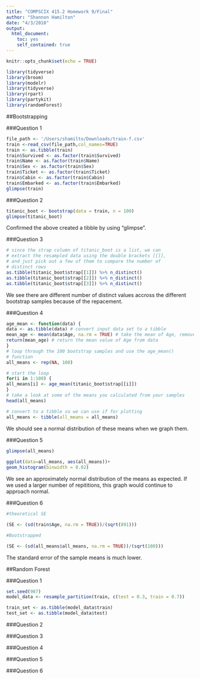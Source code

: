 ```yaml
---
title: "COMPSCIX 415.2 Homework 9/Final"
author: "Shannon Hamilton"
date: "4/3/2018"
output: 
  html_document: 
    toc: yes
    self_contained: true
---
```


```r
knitr::opts_chunk$set(echo = TRUE)
```

```r
library(tidyverse)
library(broom)
library(modelr)
library(tidyverse)
library(rpart)
library(partykit)
library(randomForest)
```

##Bootstrapping

###Question 1

```r
file_path <- '/Users/shamilto/Downloads/train-f.csv'
train <-read_csv(file_path,col_names=TRUE)
train <- as.tibble(train)
train$Survived <- as.factor(train$Survived)
train$Name <- as.factor(train$Name)
train$Sex <- as.factor(train$Sex)
train$Ticket <- as.factor(train$Ticket)
train$Cabin <- as.factor(train$Cabin)
train$Embarked <- as.factor(train$Embarked)
glimpse(train)

```

###Question 2

```r
titanic_boot <- bootstrap(data = train, n = 100)
glimpse(titanic_boot)
```

<p> Confirmed the above created a tibble by using "glimpse". </p>

###Question 3

```r
# since the strap column of titanic_boot is a list, we can
# extract the resampled data using the double brackets [[]],
# and just pick out a few of them to compare the number of
# distinct rows
as.tibble(titanic_boot$strap[[1]]) %>% n_distinct()
as.tibble(titanic_boot$strap[[2]]) %>% n_distinct()
as.tibble(titanic_boot$strap[[3]]) %>% n_distinct()

```

We see there are different number of distinct values accross the different bootstrap samples because of the repacement.

###Question 4

```r
age_mean <- function(data) {
data <- as.tibble(data) # convert input data set to a tibble
mean_age <- mean(data$Age, na.rm = TRUE) # take the mean of Age, remove NAs
return(mean_age) # return the mean value of Age from data
}
# loop through the 100 bootstrap samples and use the age_mean()
# function
all_means <- rep(NA, 100)

# start the loop
for(i in 1:100) {
all_means[i] <- age_mean(titanic_boot$strap[[i]])
}
# take a look at some of the means you calculated from your samples
head(all_means)

# convert to a tibble so we can use if for plotting
all_means <- tibble(all_means = all_means)

```

<p> We should see a normal distribution of these means when we graph them. </p>

###Question 5

```r

glimpse(all_means)
           
ggplot(data=all_means, aes(all_means))+
geom_histogram(binwidth = 0.02)

```
<p> We see an approximately normal distribution of the means as expected. If we used a larger number of repititions, this graph would continue to approach normal. </p>


###Question 6


```r
#theoretical SE

(SE <- (sd(train$Age, na.rm = TRUE))/(sqrt(891)))

```


```r
#Bootstrapped

(SE <- (sd(all_means$all_means, na.rm = TRUE))/(sqrt(100)))

```

<p>The standard error of the sample means is much lower. </p>

##Random Forest

###Question 1

```r

set.seed(987)
model_data <- resample_partition(train, c(test = 0.3, train = 0.7))

train_set <- as.tibble(model_data$train)
test_set <- as.tibble(model_data$test)

```

###Question 2



###Question 3


###Question 4


###Question 5


###Question 6










